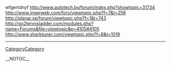 wfgertdnyf http://www.autotech.by/forum/index.php?showtopic=31734 http://www.ingerweb.com/foro/viewtopic.php?f=7&t=256 http://planar.se/forum/viewtopic.php?f=1&t=743 http://go2tennisladder.com/modules.php?name=Forums&file=viewtopic&p=4105#4105
http://www.sharktuner.com/viewtopic.php?f=8&t=1019
----
[[CategoryCategory]]

__NOTOC__